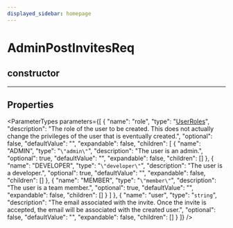 ```yaml
---
displayed_sidebar: homepage
---
```



# AdminPostInvitesReq

## constructor

___

## Properties

<ParameterTypes parameters={[
  {
    "name": "role",
    "type": "[UserRoles](../../entities/enums/entities.UserRoles.mdx)",
    "description": "The role of the user to be created. This does not actually change the privileges of the user that is eventually created.",
    "optional": false,
    "defaultValue": "",
    "expandable": false,
    "children": [
      {
        "name": "ADMIN",
        "type": "`\"admin\"`",
        "description": "The user is an admin.",
        "optional": true,
        "defaultValue": "",
        "expandable": false,
        "children": []
      },
      {
        "name": "DEVELOPER",
        "type": "`\"developer\"`",
        "description": "The user is a developer.",
        "optional": true,
        "defaultValue": "",
        "expandable": false,
        "children": []
      },
      {
        "name": "MEMBER",
        "type": "`\"member\"`",
        "description": "The user is a team member.",
        "optional": true,
        "defaultValue": "",
        "expandable": false,
        "children": []
      }
    ]
  },
  {
    "name": "user",
    "type": "`string`",
    "description": "The email associated with the invite. Once the invite is accepted, the email will be associated with the created user.",
    "optional": false,
    "defaultValue": "",
    "expandable": false,
    "children": []
  }
]} />
